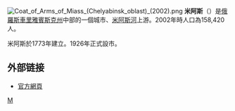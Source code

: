 {{coord|55|3|N|60|6|E|display=title}}
[[File:Coat_of_Arms_of_Miass_(Chelyabinsk_oblast)_(2002).png|right]]
'''米阿斯'''（{{lang-ru|Миа́сс}}）是[[俄羅斯|俄羅斯]][[車里雅賓斯克州|車里雅賓斯克州]]中部的一個城市、[[米阿斯河|米阿斯河]]上游。2002年時人口為158,420人。

米阿斯於1773年建立。1926年正式設市。

==外部链接==
* [https://web.archive.org/web/20081216062231/http://www.gorod.miass.ru/news.php 官方網頁]

{{車里雅賓斯克州城市}}
{{Authority control}}
[[Category:車里雅賓斯克州城市|М]]